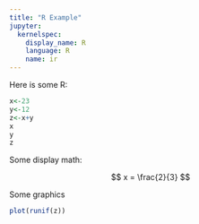 ```yaml
---
title: "R Example"
jupyter:
  kernelspec:
    display_name: R
    language: R
    name: ir
---
```


Here is some R:
```r
x<-23
y<-12
z<-x+y
x
y
z
```
Some display math:

$$
x = \frac{2}{3} 
$$

Some graphics

```r
plot(runif(z))
```
